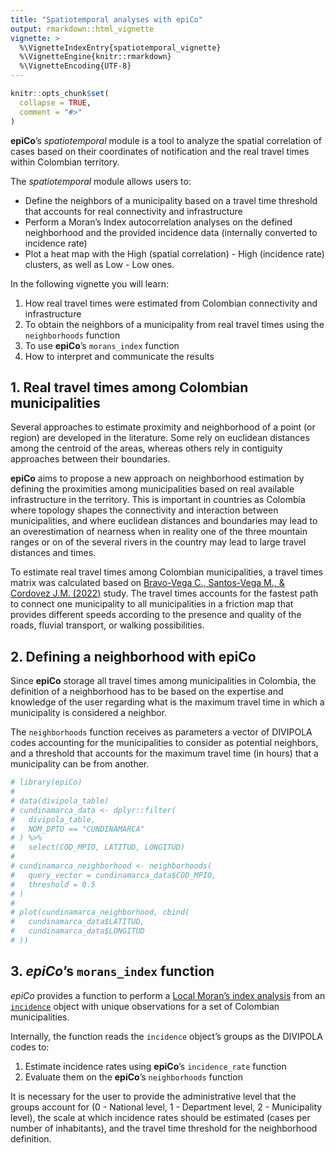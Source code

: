 ```yaml
---
title: "Spatiotemporal analyses with epiCo"
output: rmarkdown::html_vignette
vignette: >
  %\VignetteIndexEntry{spatiotemporal_vignette}
  %\VignetteEngine{knitr::rmarkdown}
  %\VignetteEncoding{UTF-8}
---
```


```r
knitr::opts_chunk$set(
  collapse = TRUE,
  comment = "#>"
)
```

**epiCo**'s *spatiotemporal* module is a tool to analyze the spatial correlation of cases based on their coordinates of notification and the real travel times within Colombian territory.

The *spatiotemporal* module allows users to:

- Define the neighbors of a municipality based on a travel time threshold that accounts for real connectivity and infrastructure
- Perform a Moran’s Index autocorrelation analyses on the defined neighborhood and the provided incidence data (internally converted to incidence rate)
- Plot a heat map with the High (spatial correlation) - High (incidence rate) clusters, as well as Low - Low ones.

In the following vignette you will learn:

1. How real travel times were estimated from Colombian connectivity and infrastructure
2. To obtain the neighbors of a municipality from real travel times using the `neighborhoods` function
3. To use **epiCo**’s `morans_index` function
4. How to interpret and communicate the results

## 1. Real travel times among Colombian municipalities

Several approaches to estimate proximity and neighborhood of a point (or region) are developed in the literature. Some rely on euclidean distances among the centroid of the areas, whereas others rely in contiguity approaches between their boundaries.

**epiCo** aims to propose a new approach on neighborhood estimation by defining the proximities among municipalities based on real available infrastructure in the territory. This is important in countries as Colombia where topology shapes the connectivity and interaction between municipalities, and where euclidean distances and boundaries may lead to an overestimation of nearness when in reality one of the three mountain ranges or on of the several rivers in the country may lead to large travel distances and times.

To estimate real travel times among Colombian municipalities, a travel times matrix was calculated based on [Bravo-Vega C., Santos-Vega M., & Cordovez J.M. (2022)](https://doi.org/10.1371/journal.pntd.0010270) study. The travel times accounts for the fastest path to connect one municipality to all municipalities in a friction map that provides different speeds according to the presence and quality of the roads, fluvial transport, or walking possibilities.

## 2. Defining a neighborhood with **epiCo**

Since **epiCo** storage all travel times among municipalities in Colombia, the definition of a neighborhood has to be based on the expertise and knowledge of the user regarding what is the maximum travel time in which a municipality is considered a neighbor. 

The `neighborhoods` function receives as parameters a vector of DIVIPOLA codes accounting for the municipalities to consider as potential neighbors, and a threshold that accounts for the maximum travel time (in hours) that a municipality can be from another.

```r
# library(epiCo)
# 
# data(divipola_table)
# cundinamarca_data <- dplyr::filter(
#   divipola_table,
#   NOM_DPTO == "CUNDINAMARCA"
# ) %>%
#   select(COD_MPIO, LATITUD, LONGITUD)
# 
# cundinamarca_neighborhood <- neighborhoods(
#   query_vector = cundinamarca_data$COD_MPIO,
#   threshold = 0.5
# )
# 
# plot(cundinamarca_neighborhood, cbind(
#   cundinamarca_data$LATITUD,
#   cundinamarca_data$LONGITUD
# ))
```

## 3. *epiCo*'s `morans_index` function

*epiCo* provides a function to perform a [Local Moran's index analysis](https://r-spatial.github.io/spdep/reference/moran.plot.html) from an [`incidence`](https://www.repidemicsconsortium.org/incidence/) object with unique observations for a set of Colombian municipalities.

Internally, the function reads the `incidence` object's groups as the DIVIPOLA codes to:

1) Estimate incidence rates using **epiCo**'s `incidence_rate` function
2) Evaluate them on the **epiCo**'s `neighborhoods` function

It is necessary for the user to provide the administrative level that the groups account for (0 - National level, 1 - Department level, 2 - Municipality level), the scale at which incidence rates should be estimated (cases per number of inhabitants), and the travel time threshold for the neighborhood definition.

```r
```
